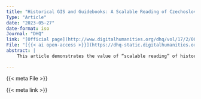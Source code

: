 ```yaml
---
title: "Historical GIS and Guidebooks: A Scalable Reading of Czechoslovak Tourist Attractions"
Type: "Article"
date: "2023-05-27"
date-format: iso
Journal: "DHQ"
link: "[Official page](http://www.digitalhumanities.org/dhq/vol/17/2/000679/000679.html)"
File: "[{{< ai open-access >}}](https://dhq-static.digitalhumanities.org/pdf/000679.pdf)"
abstract: |
    This article demonstrates the value of “scalable reading” of historical travel guides, combining traditional close reading with computer-assisted distant reading. Aiming to scrutinize the persistence of older tourist attractions under communism, we analyse guidebooks intended for similar audiences but produced under different political regimes. More specifically, we compare three travel guides to the same geographical area produced between 1905 and 1959: one to communist cold war Czechoslovakia, one to democratic interwar Czechoslovakia, and one to the Habsburg-era Czech lands and Slovakia. We analyse the geographic distribution of attractions by geoloPresentingParliament.cating the guidebook toponyms and visualizing them with Geographic Information Systems (GIS). This distant reading is complemented with a hermeneutic analysis grounded in a close reading of the guidebook text. The combination of these approaches documents the similarities in the symbolic representation of the country’s attractions across political caesuras and provides a methodological template for future explorations of travel guides with historical GIS.

---
```


{{< meta File >}}

{{< meta link >}}
